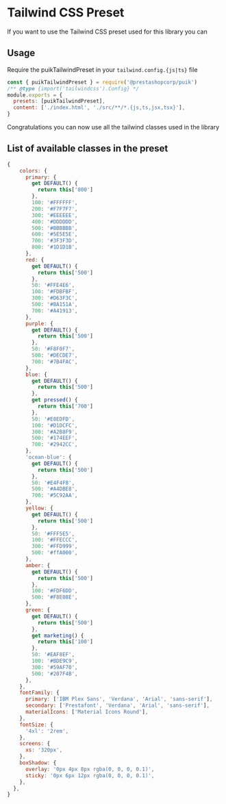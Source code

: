 
<Meta title="Docs/Tailwind CSS Preset" />

# Tailwind CSS Preset

If you want to use the Tailwind CSS preset used for this library you can

## Usage

Require the puikTailwindPreset in your `tailwind.config.{js|ts}` file

```js
const { puikTailwindPreset } = require('@prestashopcorp/puik')
/** @type {import('tailwindcss').Config} */
module.exports = {
  presets: [puikTailwindPreset],
  content: ['./index.html', './src/**/*.{js,ts,jsx,tsx}'],
}
```

Congratulations you can now use all the tailwind classes used in the library

## List of available classes in the preset

```js
{
    colors: {
      primary: {
        get DEFAULT() {
          return this['800']
        },
        100: '#FFFFFF',
        200: '#F7F7F7',
        300: '#EEEEEE',
        400: '#DDDDDD',
        500: '#BBBBBB',
        600: '#5E5E5E',
        700: '#3F3F3D',
        800: '#1D1D1B',
      },
      red: {
        get DEFAULT() {
          return this['500']
        },
        50: '#FFE4E6',
        100: '#FDBFBF',
        300: '#D63F3C',
        500: '#BA151A',
        700: '#A41913',
      },
      purple: {
        get DEFAULT() {
          return this['500']
        },
        50: '#F8F0F7',
        500: '#DECDE7',
        700: '#7B4FAC',
      },
      blue: {
        get DEFAULT() {
          return this['500']
        },
        get pressed() {
          return this['700']
        },
        50: '#E8EDFD',
        100: '#D1DCFC',
        300: '#A2B8F9',
        500: '#174EEF',
        700: '#2942CC',
      },
      'ocean-blue': {
        get DEFAULT() {
          return this['500']
        },
        50: '#E4F4F8',
        500: '#A4DBE8',
        700: '#5C92AA',
      },
      yellow: {
        get DEFAULT() {
          return this['500']
        },
        50: '#FFF5E5',
        100: '#FFECCC',
        300: '#FFD999',
        500: '#ffA000',
      },
      amber: {
        get DEFAULT() {
          return this['500']
        },
        100: '#FDF6DD',
        500: '#F8E08E',
      },
      green: {
        get DEFAULT() {
          return this['500']
        },
        get marketing() {
          return this['100']
        },
        50: '#EAF8EF',
        100: '#BDE9C9',
        300: '#59AF70',
        500: '#207F4B',
      },
    },
    fontFamily: {
      primary: ['IBM Plex Sans', 'Verdana', 'Arial', 'sans-serif'],
      secondary: ['Prestafont', 'Verdana', 'Arial', 'sans-serif'],
      materialIcons: ['Material Icons Round'],
    },
    fontSize: {
      '4xl': '2rem',
    },
    screens: {
      xs: '320px',
    },
    boxShadow: {
      overlay: '0px 4px 8px rgba(0, 0, 0, 0.1)',
      sticky: '0px 6px 12px rgba(0, 0, 0, 0.1)',
    },
  },
}
```
